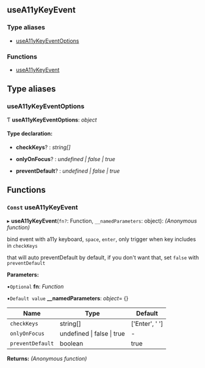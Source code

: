 <!-- This file generate automatically, should not modify that directly -->


<Meta title="API Reference/Hooks/useA11yKeyEvent" />

## useA11yKeyEvent

### Type aliases

- [useA11yKeyEventOptions](#usea11ykeyeventoptions)

### Functions

- [useA11yKeyEvent](#const-usea11ykeyevent)

## Type aliases

### useA11yKeyEventOptions

Ƭ **useA11yKeyEventOptions**: _object_

#### Type declaration:

- **checkKeys**? : _string[]_

- **onlyOnFocus**? : _undefined | false | true_

- **preventDefault**? : _undefined | false | true_

## Functions

### `Const` useA11yKeyEvent

▸ **useA11yKeyEvent**(`fn?`: Function, `__namedParameters`: object): _(Anonymous function)_

bind event with a11y keyboard, `space`, `enter`, only trigger when key includes in `checkKeys`

that will auto preventDefault by default, if you don't want that, set `false` with `preventDefault`

**Parameters:**

▪`Optional` **fn**: _Function_

▪`Default value` **\_\_namedParameters**: _object_= {}

| Name             | Type                               | Default            |
| ---------------- | ---------------------------------- | ------------------ |
| `checkKeys`      | string[]                           | ['Enter', ' ']     |
| `onlyOnFocus`    | undefined &#124; false &#124; true | -                  |
| `preventDefault` | boolean                            | true               |

**Returns:** _(Anonymous function)_
